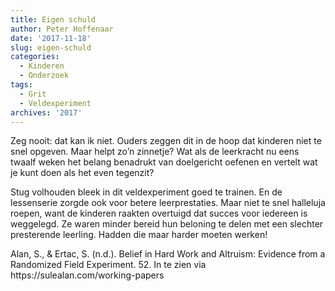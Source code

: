 ```yaml
---
title: Eigen schuld
author: Peter Hoffenaar
date: '2017-11-18'
slug: eigen-schuld
categories:
  - Kinderen
  - Onderzoek
tags:
  - Grit
  - Veldexperiment
archives: '2017'
---
```

Zeg nooit: dat kan ik niet. Ouders zeggen dit in de hoop dat kinderen niet te snel opgeven. Maar helpt zo’n zinnetje? Wat als de leerkracht nu eens twaalf weken het belang benadrukt van doelgericht oefenen en vertelt wat je kunt doen als het even tegenzit? 

Stug volhouden bleek in dit veldexperiment goed te trainen. En de lessenserie zorgde ook voor betere leerprestaties. Maar niet te snel halleluja roepen, want de kinderen raakten overtuigd dat succes voor iedereen is weggelegd. Ze waren minder bereid hun beloning te delen met een slechter presterende leerling. Hadden die maar harder moeten werken!

Alan, S., & Ertac, S. (n.d.). Belief in Hard Work and Altruism: Evidence from a Randomized Field Experiment. 52. In te zien via https://sulealan.com/working-papers

